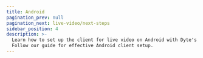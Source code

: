 ```yaml
---
title: Android
pagination_prev: null
pagination_next: live-video/next-steps
sidebar_position: 4
description: >-
  Learn how to set up the client for live video on Android with Dyte's features.
  Follow our guide for effective Android client setup.
---
```



<Quickstart product="Live Video" />

<head>
  <title>Android Guide</title>
  <meta
    name="description"
    content="Learn how to set up the client for live video on Android with Dyte's features. Follow our guide for effective Android client setup."
  />
</head>
